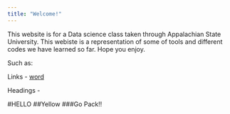 ```yaml
---
title: "Welcome!"
---
```



This website is for a Data science class taken through Appalachian State University. This webiste is a representation of some of tools and different codes we have learned so far. Hope you enjoy.

Such as:

Links - [word](https://www.instagram.com/?hl=en)

Headings - 

#HELLO
##Yellow
###Go Pack!!
